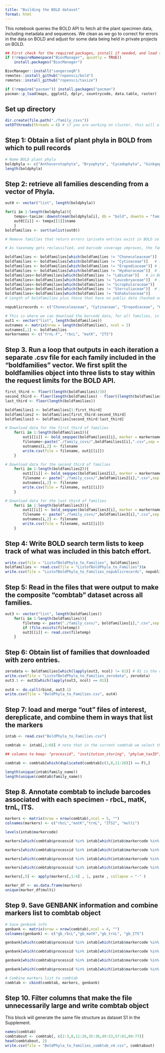 ```yaml
---
title: "Building the BOLD dataset"
format: html
---
```


This notebook queries the BOLD API to fetch all the plant specimen data, including metadata and sequences. We clean as we go to correct for errors in the data on BOLD and adjust for some data being held in private projects on BOLD.

```r
## First check for the required packages, install if needed, and load the libraries.
if (!requireNamespace("BiocManager", quietly = TRUE))
    install.packages("BiocManager")

BiocManager::install("sangerseqR")
remotes::install_github("ropensci/bold")
remotes::install_github("ropensci/taxize")

if (!require("pacman")) install.packages("pacman")
pacman::p_load(maps, ggplot2, dplyr, countrycode, data.table, raster)
```

## Set up directory

```r
dir.create(file.path("./family_csvs"))
setDTthreads(threads = 6) # if you are working on cluster, this will allow data.table to multithread
```

## Step 1: Obtain a list of plant phyla in BOLD from which to pull records

```r
# Name BOLD plant phyla
boldphyla <- c("Anthocerotophyta", "Bryophyta", "Cycadophyta", "Ginkgophyta",  "Magnoliophyta", "Marchantiophyta", "Pinophyta", "Pteridophyta", "Tracheophyta") #"Gnetophyta", "Psilophyta", "Lycopodiophyta" # these were previously listed a families but are now nested under other families
length(boldphyla)
```

## Step 2: retrieve all families descending from a vector of Phyla.

```r
out0 <- vector("list", length(boldphyla))

for(i in 1:length(boldphyla)){
	tempx<-taxize::downstream(boldphyla[i], db = "bold", downto = "family")
	out0[[i]] <- tempx[[1]]$name
	}
boldfamilies <- sort(unlist(out0))

# Remove families that return errors (private entries exist in BOLD so they can be found "downstream" of their respective phyla, but don't permit downloads of any barcode data and need to be excluded before the next phase

# As taxonomy gets reclassified, and barcode coverage improves, the families below may need to be updated depending on when this analysis is being run. The families below did not have public records at the time we ran our analysis, but they may as database coverage improves over time

boldfamilies <- boldfamilies[which(boldfamilies != "Chonecoleaceae")]	# in BOLD but nothing public
boldfamilies <- boldfamilies[which(boldfamilies != "Cytinaceae")]	# in BOLD but nothing public 
boldfamilies <- boldfamilies[which(boldfamilies != "Eropodiaceae")]	# in BOLD but nothing public
boldfamilies <- boldfamilies[which(boldfamilies != "Hydnoraceae")]	# in BOLD but nothing public
boldfamilies<-boldfamilies[which(boldfamilies != "Labiatae")]	# in BOLD but nothing public
boldfamilies<-boldfamilies[which(boldfamilies != "Leucobryaceae")]	# in BOLD but nothing public
boldfamilies<-boldfamilies[which(boldfamilies != "Scrophularaceae")]	# misspelling in BOLD but nothing public
boldfamilies<-boldfamilies[which(boldfamilies != "Sterculiaceae")]	# in BOLD but nothing public
boldfamilies<-boldfamilies[which(boldfamilies != "Kahakuloaceae")]
# Length of boldfamilies plus those that have no public data (hashed out above) is how many land plant families BOLD recognizes

nopublicrecords <- c("Chonecoleaceae", "Cytinaceae", "Eropodiaceae", "Hydnoraceae", "Labiatae", "Leucobryaceae", "Scrophularaceae", "Sterculiaceae", "Kahakuloaceae")

# This is where we can download the barcode data, for all families, in batches, knowing that there are public records
out1 <- vector("list", length(boldfamilies))
outnames <- matrix(nrow = length(boldfamilies), ncol = 2)
outnames[,1] <- boldfamilies
markernames <- c("trnL-F", "rbcL", "matK", "ITS")
```

## Step 3. Run a loop that outputs in each iteration a separate .csv file for each family included in the "boldfamilies" vector. We first split the boldfamilies object into three lists to stay within the request limits for the BOLD API.

```r
first_third <- floor((length(boldfamilies)/3))
second_third <- floor(length(boldfamilies) - floor((length(boldfamilies)/3)))
last_third <- floor(length(boldfamilies))

boldfamilies1 <- boldfamilies[1:first_third]
boldfamilies2 <- boldfamilies[first_third:second_third]
boldfamilies3 <- boldfamilies[second_third:last_third]

# Download data for the first third of families
	for(i in 1:length(boldfamilies1)){
		out1[[i]] <- bold_seqspec(boldfamilies1[i], marker = markernames)
		filename<-paste("./family_csvs/",boldfamilies1[i],".csv",sep = "")
		outnames[i,2] <- filename
		write.csv(file = filename, out1[[i]])
	}

# Download data for the second third of families
	for(i in 1:length(boldfamilies2)){
		out1[[i]] <- bold_seqspec(boldfamilies2[i], marker = markernames)
		filename <- paste("./family_csvs/",boldfamilies2[i],".csv",sep = "")
		outnames[i,2] <- filename
		write.csv(file = filename, out1[[i]])
	}

# Download data for the last third of families
	for(i in 1:length(boldfamilies3)){
		out1[[i]] <- bold_seqspec(boldfamilies3[i], marker = markernames)
		filename <- paste("./family_csvs/",boldfamilies3[i],".csv",sep = "")
		outnames[i,2] <- filename
		write.csv(file = filename, out1[[i]])
	}
```

## Step 4: Write BOLD search term lists to keep track of what was included in this batch effort.

```r
write.csv(file = "ListofBoldPhyla_to_Families", boldfamilies)
boldfamilies <- read.csv(file = "ListofBoldPhyla_to_Families")$x
write.csv(file = "ListofBoldPhyla_to_Families_nopublicrecords", nopublicrecords)
```

## Step 5: Read in the files that were output to make the composite "combtab" dataset across all families.

```r
out3 <- vector("list", length(boldfamilies))
	for(i in 1:length(boldfamilies)){
		filetemp <- paste("./family_csvs/", boldfamilies[i],".csv",sep = "")
		if (file.exists(filetemp))
		out3[[i]] <- read.csv(filetemp)
	}
```

## Step 6: Obtain list of families that downloaded with zero entries.

```r
zerodata <- boldfamilies[which(lapply(out3, ncol) != 81)] # 81 is the column with marker codes - this is selecting elements from boldfamilies where the corresponding elements in out3 do not have 81 columns
write.csv(file = "ListofBoldPhyla_to_Families_zerodata", zerodata)
out3.1 <- out3[which(lapply(out3, ncol) == 81)]
	
out4 <- do.call(rbind, out3.1)
write.csv(file = "BoldPhyla_to_Families.csv", out4)
```

## Step 7: load and merge "out" files of interest, dereplicate, and combine them in ways that list the markers

```r
intab <- read.csv("BoldPhyla_to_Families.csv")

combtab <- intab[,1:68] # note that in the current combtab we select the following columns listed below

## columns to keep: "processid", "institution_storing", "phylum_taxID", "phylum_name", "class_taxID", "class_name", "order_taxID", "order_name", "family_taxID", "family_name", "subfamily_taxID", "subfamily_name", "genus_taxID", "genus_name", "species_taxID", "species_name", "subspecies_taxID", "subspecies_name" 

combtab <- combtab[which(duplicated(combtab[c(3,8,11:26)]) == F),] 

length(unique(intab$family_name))
length(unique(combtab$family_name))
```

## Step 8. Annotate combtab to include barcodes associated with each specimen - rbcL, matK, trnL, ITS.

```r
markers <- matrix(nrow = nrow(combtab),ncol = 5, "")
colnames(markers) <- c("rbcL","matK","trnL", "ITS2", "multi")

levels(intab$markercode)

markers[which(combtab$processid %in% intab[which(intab$markercode %in% c("rbcL", "rbcLa")),]$processid),1] <- "rbcL"

markers[which(combtab$processid %in% intab[which(intab$markercode %in% c("matK")),]$processid),2] <- "matK"

markers[which(combtab$processid %in% intab[which(intab$markercode %in% c("trnL", "trnL-F")),]$processid),3] <- "trnL"

markers[which(combtab$processid %in% intab[which(intab$markercode %in% c("ITS", "ITS2")),]$processid),4] <- "ITS"

markers[,5] <- apply(markers[,1:4] , 1, paste , collapse = "-" )

marker_df <- as.data.frame(markers)
unique(marker_df$multi)
```

## Step 9. Save GENBANK information and combine markers list to combtab object

```r
# Save genbank info
genbank <- matrix(nrow = nrow(combtab),ncol = 4, "")
colnames(genbank) <- c("gb_rbcL","gb_matK","gb_trnL", "gb_ITS")

genbank[which(combtab$processid %in% intab[which(intab$markercode %in% c("rbcL", "rbcLa")),]$processid),1] <-intab[which(combtab$processid %in% intab[which(intab$markercode %in% c("rbcL", "rbcLa")),]$processid),]$genbank_accession

genbank[which(combtab$processid %in% intab[which(intab$markercode %in% c("matK")),]$processid),2] <- intab[which(combtab$processid %in% intab[which(intab$markercode %in% c("matK")),]$processid),]$genbank_accession

genbank[which(combtab$processid %in% intab[which(intab$markercode %in% c("trnL-F")),]$processid),3] <- intab[which(combtab$processid %in% intab[which(intab$markercode %in% c("trnL", "trnL-F")),]$processid),]$genbank_accession

genbank[which(combtab$processid %in% intab[which(intab$markercode %in% c("ITS", "ITS2")),]$processid),4] <- intab[which(combtab$processid %in% intab[which(intab$markercode %in% c("ITS", "ITS2")),]$processid),]$genbank_accession

# Combine markers list to combtab
combtab <- cbind(combtab, markers, genbank)
```

## Step 10. Filter columns that make the file unnecessarily large and write combtab object

This block will generate the same file structure as dataset S1 in the Supplement.
```r
names(combtab)
combtabout <- combtab[, c(2:3,8,11:26,35:36,49:53,57:61,69:77)]
head(combtabout, 2)
write.csv(file = "BoldPhyla_to_Families_combtab_v4.csv", combtabout)
```
